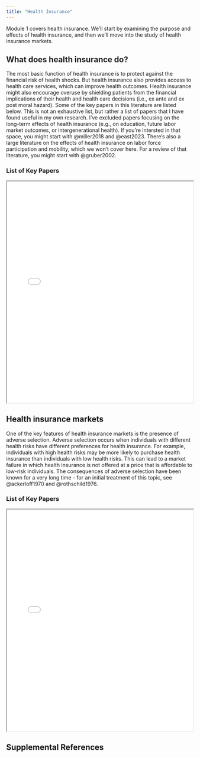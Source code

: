 ```yaml
---
title: "Health Insurance"
---
```


Module 1 covers health insurance. We'll start by examining the purpose and effects of health insurance, and then we'll move into the study of health insurance markets. 

## What does health insurance do?

The most basic function of health insurance is to protect against the financial risk of health shocks. But health insurance also provides access to health care services, which can improve health outcomes. Health insurance might also encourage overuse by shielding patients from the financial implications of their health and health care decisions (i.e., ex ante and ex post moral hazard). Some of the key papers in this literature are listed below. This is not an exhaustive list, but rather a list of papers that I have found useful in my own research. I've excluded papers focusing on the long-term effects of health insurance (e.g., on education, future labor market outcomes, or intergenerational health). If you're intersted in that space, you might start with @miller2018 and @east2023. There's also a large literature on the effects of health insurance on labor force participation and mobility, which we won't cover here. For a review of that literature, you might start with @gruber2002.


### List of Key Papers
```{=html}
<iframe src="healthinsurance-bib.html" width="100%" height="600px"></iframe>
```

## Health insurance markets

One of the key features of health insurance markets is the presence of adverse selection. Adverse selection occurs when individuals with different health risks have different preferences for health insurance. For example, individuals with high health risks may be more likely to purchase health insurance than individuals with low health risks. This can lead to a market failure in which health insurance is not offered at a price that is affordable to low-risk individuals. The consequences of adverse selection have been known for a very long time - for an initial treatment of this topic, see @ackerloff1970 and @rothschild1976. 

### List of Key Papers
```{=html}
<iframe src="insurancemarkets-bib.html" width="100%" height="600px"></iframe>
```


## Supplemental References
